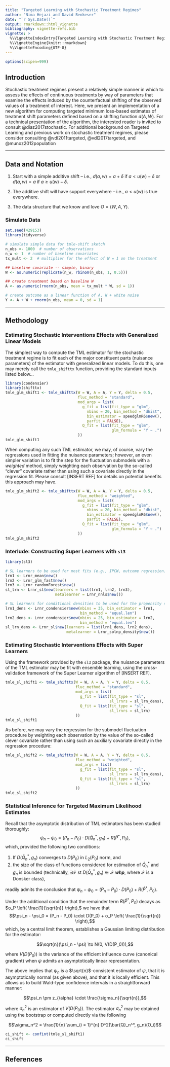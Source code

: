 ```yaml
---
title: "Targeted Learning with Stochastic Treatment Regimes"
author: "Nima Hejazi and David Benkeser"
date: "`r Sys.Date()`"
output: rmarkdown::html_vignette
bibliography: vignette-refs.bib
vignette: >
  %\VignetteIndexEntry{Targeted Learning with Stochastic Treatment Regimes}
  %\VignetteEngine{knitr::rmarkdown}
  %\VignetteEncoding{UTF-8}
---
```


```r
options(scipen=999)
```

## Introduction

Stochastic treatment regimes present a relatively simple manner in which to
assess the effects of continuous treatments by way of parameters that examine
the effects induced by the counterfactual shifting of the observed values of a
treatment of interest. Here, we present an implementation of a new algorithm for
computing targeted minimum loss-based estimates of treatment shift parameters
defined based on a shifting function $d(A,W)$. For a technical presentation of
the algorithm, the interested reader is invited to consult @diaz2017stochastic.
For additional background on Targeted Learning and previous work on stochastic
treatment regimes, please consider consulting @vdl2011targeted,
@vdl2017targeted, and @munoz2012population

---

## Data and Notation

1. Start with a simple additive shift -- i.e., $d(a,w) = a + \delta$ if
   $a < u(w) - \delta$ or $d(a,w) = a$ if $a \geq u(w) - \delta$.

2. The additive shift will have support everywhere -- i.e., $a < u(w)$ is true
   everywhere.

3. The data structure that we know and love $O = (W,A,Y)$.

### Simulate Data

```r
set.seed(429153)
library(tidyverse)

# simulate simple data for tmle-shift sketch
n_obs <- 1000  # number of observations
n_w <- 1  # number of baseline covariates
tx_mult <- 2  # multiplier for the effect of W = 1 on the treatment

## baseline covariate -- simple, binary
W <- as.numeric(replicate(n_w, rbinom(n_obs, 1, 0.5)))

## create treatment based on baseline W
A <- as.numeric(rnorm(n_obs, mean = tx_mult * W, sd = 1))

# create outcome as a linear function of A, W + white noise
Y <- A + W + rnorm(n_obs, mean = 0, sd = 1)
```

---

## Methodology

### Estimating Stochastic Interventions Effects with Generalized Linear Models

The simplest way to compute the TML estimator for the stochastic treatment
regime is to fit each of the major constituent parts (nuisance parameters) of
the estimator with generalized linear models. To do this, one may merely call
the `tmle_shifttx` function, providing the standard inputs listed below...

```r
library(condensier)
library(shifttx)
tmle_glm_shift1 <- tmle_shifttx(W = W, A = A, Y = Y, delta = 0.5,
                                fluc_method = "standard",
                                mod_args = list(
                                  g_fit = list(fit_type = "glm",
                                    nbins = 20, bin_method = "dhist",
                                    bin_estimator = speedglmR6$new(),
                                    parfit = FALSE),
                                  Q_fit = list(fit_type = "glm",
                                               glm_formula = "Y ~ .")
                                ))
tmle_glm_shift1
```

When computing any such TML estimator, we may, of course, vary the regressions
used in fitting the nuisance parameters; however, an even simpler variation is
to fit the step for the fluctuation submodels with a _weighted_ method, simply
weighting each observation by the so-called "clever" covariate rather than using
such a covariate directly in the regression fit. Please consult [INSERT REF] for
details on potential benefits this approach may have.

```r
tmle_glm_shift2 <- tmle_shifttx(W = W, A = A, Y = Y, delta = 0.5,
                                fluc_method = "weighted",
                                mod_args = list(
                                  g_fit = list(fit_type = "glm",
                                    nbins = 20, bin_method = "dhist",
                                    bin_estimator = speedglmR6$new(),
                                    parfit = FALSE),
                                  Q_fit = list(fit_type = "glm",
                                               glm_formula = "Y ~ .")
                                ))
tmle_glm_shift2
```

### Interlude: Constructing Super Learners with `sl3`

```r
library(sl3)

# SL learners to be used for most fits (e.g., IPCW, outcome regression)
lrn1 <- Lrnr_mean$new()
lrn2 <- Lrnr_glm_fast$new()
lrn3 <- Lrnr_randomForest$new()
sl_lrn <- Lrnr_sl$new(learners = list(lrn1, lrn2, lrn3),
                      metalearner = Lrnr_nnls$new())

# SL learners for conditional densities to be used for the propensity score fit
lrn1_dens <- Lrnr_condensier$new(nbins = 35, bin_estimator = lrn1,
                                 bin_method = "equal.len")
lrn2_dens <- Lrnr_condensier$new(nbins = 25, bin_estimator = lrn2,
                                 bin_method = "equal.len")
sl_lrn_dens <- Lrnr_sl$new(learners = list(lrn1_dens, lrn2_dens),
                           metalearner = Lrnr_solnp_density$new())
```

### Estimating Stochastic Interventions Effects with Super Learners

Using the framework provided by the `sl3` package, the nuisance parameters of
the TML estimator may be fit with ensemble learning, using the cross-validation
framework of the Super Learner algorithm of [INSERT REF].

```r
tmle_sl_shift1 <- tmle_shifttx(W = W, A = A, Y = Y, delta = 0.5,
                               fluc_method = "standard",
                               mod_args = list(
                                 g_fit = list(fit_type = "sl",
                                              sl_lrnrs = sl_lrn_dens),
                                 Q_fit = list(fit_type = "sl",
                                              sl_lrnrs = sl_lrn)
                               ))
tmle_sl_shift1
```

As before, we may vary the regression for the submodel fluctuation procedure by
weighting each observation by the value of the so-called clever covariate rather
than using such an auxiliary covariate directly in the regression procedure:

```r
tmle_sl_shift2 <- tmle_shifttx(W = W, A = A, Y = Y, delta = 0.5,
                               fluc_method = "weighted",
                               mod_args = list(
                                 g_fit = list(fit_type = "sl",
                                              sl_lrnrs = sl_lrn_dens),
                                 Q_fit = list(fit_type = "sl",
                                              sl_lrnrs = sl_lrn)
                               ))
tmle_sl_shift2
```

### Statistical Inference for Targeted Maximum Likelihood Estimates

Recall that the asymptotic distribution of TML estimators has been studied
thoroughly:
$$\psi_n - \psi_0 = (P_n - P_0) \cdot D(\bar{Q}_n^*, g_n) + R(\hat{P}^*, P_0),$$
which, provided the following two conditions:

1. If $D(\bar{Q}_n^*, g_n)$ converges to $D(P_0)$ in $L_2(P_0)$ norm, and
2. the size of the class of functions considered for estimation of $\bar{Q}_n^*$
   and $g_n$ is bounded (technically, $\exists \mathcal{F}$ st
   $D(\bar{Q}_n^*, g_n) \in \mathcal{F}$ *__whp__*, where $\mathcal{F}$ is a
   Donsker class),

readily admits the conclusion that
$\psi_n - \psi_0 = (P_n - P_0) \cdot D(P_0) + R(\hat{P}^*, P_0)$.

Under the additional condition that the remainder term $R(\hat{P}^*, P_0)$
decays as $o_P \left( \frac{1}{\sqrt{n}} \right),$ we have that
$$\psi_n - \psi_0 = (P_n - P_0) \cdot D(P_0) + o_P \left( \frac{1}{\sqrt{n}}
 \right),$$
which, by a central limit theorem, establishes a Gaussian limiting distribution
for the estimator:

$$\sqrt{n}(\psi_n - \psi) \to N(0, V(D(P_0))),$$

where $V(D(P_0))$ is the variance of the efficient influence curve (canonical
gradient) when $\psi$ admits an asymptotically linear representation.

The above implies that $\psi_n$ is a $\sqrt{n}$-consistent estimator of $\psi$,
that it is asymptotically normal (as given above), and that it is locally
efficient. This allows us to build Wald-type confidence intervals in a
straightforward manner:

$$\psi_n \pm z_{\alpha} \cdot \frac{\sigma_n}{\sqrt{n}},$$

where $\sigma_n^2$ is an estimator of $V(D(P_0))$. The estimator $\sigma_n^2$
may be obtained using the bootstrap or computed directly via the following

$$\sigma_n^2 = \frac{1}{n} \sum_{i = 1}^{n} D^2(\bar{Q}_n^*, g_n)(O_i)$$

```r
ci_shift <- confint(tmle_sl_shift1)
ci_shift
```

---

## References

